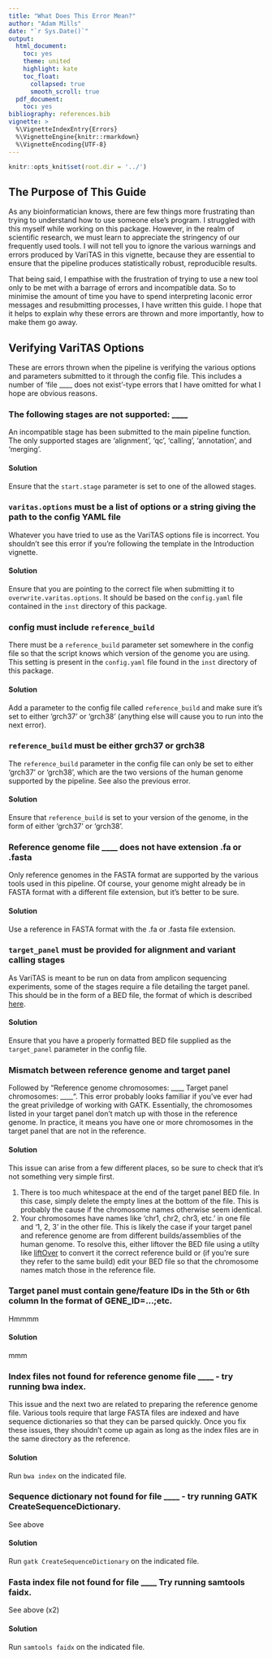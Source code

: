 ```yaml
---
title: "What Does This Error Mean?"
author: "Adam Mills"
date: "`r Sys.Date()`"
output:
  html_document:
    toc: yes
    theme: united
    highlight: kate
    toc_float:
      collapsed: true
      smooth_scroll: true
  pdf_document:
    toc: yes
bibliography: references.bib
vignette: >
  %\VignetteIndexEntry{Errors}
  %\VignetteEngine{knitr::rmarkdown}
  %\VignetteEncoding{UTF-8}
---
```


```r
knitr::opts_knit$set(root.dir = '../')

```

## The Purpose of This Guide

As any bioinformatician knows, there are few things more frustrating than trying to understand how to use someone else's program. I struggled with this myself while working on this package. However, in the realm of scientific research, we must learn to appreciate the stringency of our frequently used tools. I will not tell you to ignore the various warnings and errors produced by VariTAS in this vignette, because they are essential to ensure that the pipeline produces statistically robust, reproducible results. 

That being said, I empathise with the frustration of trying to use a new tool only to be met with a barrage of errors and incompatible data. So to minimise the amount of time you have to spend interpreting laconic error messages and resubmitting processes, I have written this guide. I hope that it helps to explain why these errors are thrown and more importantly, how to make them go away.

## Verifying VariTAS Options

These are errors thrown when the pipeline is verifying the various options and parameters submitted to it through the config file. This includes a number of 'file ____ does not exist'-type errors that I have omitted for what I hope are obvious reasons. 

### The following stages are not supported: ____

An incompatible stage has been submitted to the main pipeline function. The only supported stages are 'alignment', 'qc', 'calling', 'annotation', and 'merging'.

#### Solution

Ensure that the `start.stage` parameter is set to one of the allowed stages.

### `varitas.options` must be a list of options or a string giving the path to the config YAML file

Whatever you have tried to use as the VariTAS options file is incorrect. You shouldn't see this error if you're following the template in the Introduction vignette.

#### Solution

Ensure that you are pointing to the correct file when submitting it to `overwrite.varitas.options`. It should be based on the `config.yaml` file contained in the `inst` directory of this package.

### config must include `reference_build`

There must be a `reference_build` parameter set somewhere in the config file so that the script knows which version of the genome you are using. This setting is present in the `config.yaml` file found in the `inst` directory of this package.

#### Solution

Add a parameter to the config file called `reference_build` and make sure it's set to either 'grch37' or 'grch38' (anything else will cause you to run into the next error).

### `reference_build` must be either grch37 or grch38

The `reference_build` parameter in the config file can only be set to either 'grch37' or 'grch38', which are the two versions of the human genome supported by the pipeline. See also the previous error.

#### Solution

Ensure that `reference_build` is set to your version of the genome, in the form of either 'grch37' or 'grch38'.

### Reference genome file ____ does not have extension .fa or .fasta

Only reference genomes in the FASTA format are supported by the various tools used in this pipeline. Of course, your genome might already be in FASTA format with a different file extension, but it's better to be sure.

#### Solution

Use a reference in FASTA format with the .fa or .fasta file extension.

### `target_panel` must be provided for alignment and variant calling stages

As VariTAS is meant to be run on data from amplicon sequencing experiments, some of the stages require a file detailing the target panel. This should be in the form of a BED file, the format of which is described [here](https://www.ensembl.org/info/website/upload/bed.html). 

#### Solution

Ensure that you have a properly formatted BED file supplied as the `target_panel` parameter in the config file. 

### Mismatch between reference genome and target panel

Followed by "Reference genome chromosomes: \____ Target panel chromosomes: \____". This error probably looks familiar if you've ever had the great priviledge of working with GATK. Essentially, the chromosomes listed in your target panel don't match up with those in the reference genome. In practice, it means you have one or more chromosomes in the target panel that are not in the reference.

#### Solution

This issue can arise from a few different places, so be sure to check that it's not something very simple first.

1. There is too much whitespace at the end of the target panel BED file. In this case, simply delete the empty lines at the bottom of the file. This is probably the cause if the chromosome names otherwise seem identical.
2. Your chromosomes have names like 'chr1, chr2, chr3, etc.' in one file and '1, 2, 3' in the other file. This is likely the case if your target panel and reference genome are from different builds/assemblies of the human genome. To resolve this, either liftover the BED file using a utilty like [liftOver](https://genome.ucsc.edu/cgi-bin/hgLiftOver) to convert it the correct reference build or (if you're sure they refer to the same build) edit your BED file so that the chromosome names match those in the reference file.

### Target panel must contain gene/feature IDs in the 5th or 6th column In the format of GENE_ID=...;etc.

Hmmmm

#### Solution

mmm

### Index files not found for reference genome file ____ - try running bwa index.

This issue and the next two are related to preparing the reference genome file. Various tools require that large FASTA files are indexed and have sequence dictionaries so that they can be parsed quickly. Once you fix these issues, they shouldn't come up again as long as the index files are in the same directory as the reference.

#### Solution

Run `bwa index` on the indicated file.

### Sequence dictionary not found for file ____ - try running GATK CreateSequenceDictionary.

See above

#### Solution

Run `gatk CreateSequenceDictionary` on the indicated file.

### Fasta index file not found for file ____ Try running samtools faidx.

See above (x2)

#### Solution

Run `samtools faidx` on the indicated file.




